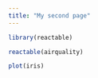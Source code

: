 ```yaml
---
title: "My second page"
---
```


```r
library(reactable)
```

```r
reactable(airquality)
```

```r
plot(iris)
```


